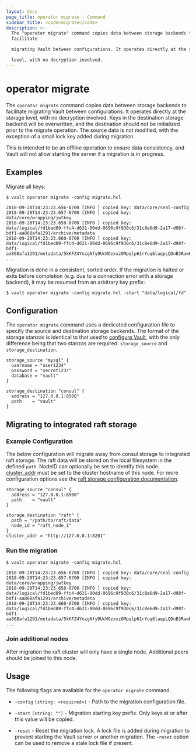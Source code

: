 ```yaml
---
layout: docs
page_title: operator migrate - Command
sidebar_title: <code>migrate</code>
description: >-
  The "operator migrate" command copies data between storage backends to
  facilitate

  migrating Vault between configurations. It operates directly at the storage

  level, with no decryption involved.
---
```


# operator migrate

The `operator migrate` command copies data between storage backends to facilitate
migrating Vault between configurations. It operates directly at the storage
level, with no decryption involved. Keys in the destination storage backend will
be overwritten, and the destination should _not_ be initialized prior to the
migrate operation. The source data is not modified, with the exception of a small lock
key added during migration.

This is intended to be an offline operation to ensure data consistency, and Vault
will not allow starting the server if a migration is in progress.

## Examples

Migrate all keys:

```text
$ vault operator migrate -config migrate.hcl

2018-09-20T14:23:23.656-0700 [INFO ] copied key: data/core/seal-config
2018-09-20T14:23:23.657-0700 [INFO ] copied key: data/core/wrapping/jwtkey
2018-09-20T14:23:23.658-0700 [INFO ] copied key: data/logical/fd1bed89-ffc4-d631-00dd-0696c9f930c6/31c8e6d9-2a17-d98f-bdf1-aa868afa1291/archive/metadata
2018-09-20T14:23:23.660-0700 [INFO ] copied key: data/logical/fd1bed89-ffc4-d631-00dd-0696c9f930c6/31c8e6d9-2a17-d98f-bdf1-aa868afa1291/metadata/5kKFZ4YnzgNfy9UcWOzxxzOMpqlp61rYuq6laqpLQDnB3RawKpqi7yBTrawj1P
...
```

Migration is done in a consistent, sorted order. If the migration is halted or
exits before completion (e.g. due to a connection error with a storage backend),
it may be resumed from an arbitrary key prefix:

```text
$ vault operator migrate -config migrate.hcl -start "data/logical/fd"
```

## Configuration

The `operator migrate` command uses a dedicated configuration file to specify the source
and destination storage backends. The format of the storage stanzas is identical
to that used to [configure Vault](/docs/configuration/storage),
with the only difference being that two stanzas are required: `storage_source` and `storage_destination`.

```hcl
storage_source "mysql" {
  username = "user1234"
  password = "secret123!"
  database = "vault"
}

storage_destination "consul" {
  address = "127.0.0.1:8500"
  path    = "vault"
}
```

## Migrating to integrated raft storage

### Example Configuration

The below configuration will migrate away from consul storage to integrated
raft storage. The raft data will be stored on the local filesystem in the
defined `path`. NodeID can optionally be set to identify this node.
[cluster_addr](/docs/configuration/#inlinecode-cluster_addr) must be set to the
cluster hostname of this node. For more configuration options see the [raft
storage configuration documentation](/docs/configuration/storage/raft).

```hcl
storage_source "consul" {
  address = "127.0.0.1:8500"
  path    = "vault"
}

storage_destination "raft" {
  path = "/path/to/raft/data"
  node_id = "raft_node_1"
}
cluster_addr = "http://127.0.0.1:8201"
```

### Run the migration

```text
$ vault operator migrate -config migrate.hcl

2018-09-20T14:23:23.656-0700 [INFO ] copied key: data/core/seal-config
2018-09-20T14:23:23.657-0700 [INFO ] copied key: data/core/wrapping/jwtkey
2018-09-20T14:23:23.658-0700 [INFO ] copied key: data/logical/fd1bed89-ffc4-d631-00dd-0696c9f930c6/31c8e6d9-2a17-d98f-bdf1-aa868afa1291/archive/metadata
2018-09-20T14:23:23.660-0700 [INFO ] copied key: data/logical/fd1bed89-ffc4-d631-00dd-0696c9f930c6/31c8e6d9-2a17-d98f-bdf1-aa868afa1291/metadata/5kKFZ4YnzgNfy9UcWOzxxzOMpqlp61rYuq6laqpLQDnB3RawKpqi7yBTrawj1P
...
```

### Join additional nodes

After migration the raft cluster will only have a single node. Additional peers
should be joined to this node.

## Usage

The following flags are available for the `operator migrate` command.

- `-config` `(string: <required>)` - Path to the migration configuration file.

- `-start` `(string: "")` - Migration starting key prefix. Only keys at or after this value will be copied.

- `-reset` - Reset the migration lock. A lock file is added during migration to prevent
  starting the Vault server or another migration. The `-reset` option can be used to
  remove a stale lock file if present.
